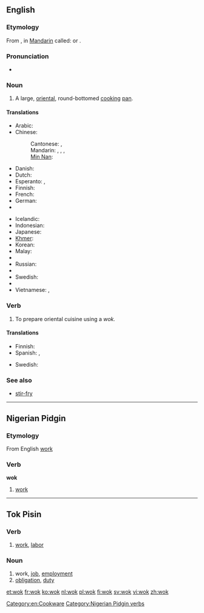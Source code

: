 ==English==

===Etymology===
From {{etyl|yue}} {{term|鑊|tr=wok6|lang=yue}}, in [[Mandarin]] called: {{zh-tsp|鑊|镬|huò}} or {{zh-tsp|鍋|锅|guō}}.

===Pronunciation===
* {{rhymes|ɒk}}

===Noun===
{{en-noun}}

# A large, [[oriental]], round-bottomed [[cook]]ing [[pan]].

====Translations====
{{trans-top|large round pan}}
* Arabic: {{t|ar|ووك|m|tr=wuuk}}
* Chinese:
*: Cantonese: {{tø|yue|鑊}}, {{tø|yue|镬|tr=wok6}}
*: Mandarin: {{t-|cmn|鍋|sc=Hani}}, {{t-|cmn|锅|tr=guō|sc=Hani}}, {{t-|cmn|鑊|sc=Hani}}, {{t-|cmn|镬|tr=huò|sc=Hani}}
*: [[Min Nan]]: {{tø|nan|鍋|tr=e, ko|sc=Hans}}
* Danish: {{t-|da|wok|c}}
* Dutch: {{t+|nl|wok|m}}
* Esperanto: {{t-|eo|uoko|xs=Esperanto}}, {{t-|eo|volbopato|xs=Esperanto}}
* Finnish: {{t-|fi|wokkipannu}}
* French: {{t+|fr|wok|m}}
* German: {{t-|de|Wok|m}}
* {{trreq|he}}
{{trans-mid}}
* Icelandic: {{t|is|wok-panna|f}}
* Indonesian: {{t-|id|wajan|xs=Indonesian}}
* Japanese: {{t|ja|中華鍋|tr=ちゅうかなべ, Chūka-nabe}}
* [[Khmer]]: {{t|km|ខ្ទះ|tr=kteah|sc=Khmr}}
* Korean: {{t|ko|중국 냄비|tr=Jungguk naembi}}
* Malay: {{t|ms|kuali}}
* {{trreq|pt}}
* Russian: {{t|ru|вок|m|tr=vok}}
* {{trreq|es}}
* Swedish: {{t+|sv|wokpanna|c}}
* {{trreq|tl}}
* Vietnamese: {{t|vi|cái xanh|xs=Vietnamese}}, {{t+|vi|chảo|xs=Vietnamese}}
{{trans-bottom}}

===Verb===
{{en-verb|woks|woking|woked}}

# To prepare oriental cuisine using a ''wok.''

====Translations====
{{trans-top|to use a wok}}
* Finnish: {{t-|fi|wokata}}
* Spanish: {{t|es|wokiar}}, {{t|es|usar un wok}}
{{trans-mid}}
* Swedish: {{t|sv|woka}}
{{trans-bottom}}

===See also===
* [[stir-fry]]

[[Category:en:Cookware]]

----

==Nigerian Pidgin==

===Etymology===
From English [[work]]

===Verb===
'''wok'''

# [[work]]

[[Category:Nigerian Pidgin verbs]]

----

==Tok Pisin==

===Verb===
{{head|tpi|verb}}

# [[work]], [[labor]]

===Noun===
{{head|tpi|noun}}

# work, [[job]], [[employment]]
# [[obligation]], [[duty]]

[[et:wok]]
[[fr:wok]]
[[ko:wok]]
[[nl:wok]]
[[pl:wok]]
[[fi:wok]]
[[sv:wok]]
[[vi:wok]]
[[zh:wok]]